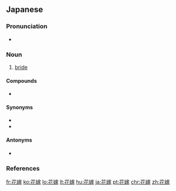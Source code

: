 ==Japanese==
{{ja-kanjitab|はな|よめ|yomi=k}}

===Pronunciation===
* {{ja-pron|yomi=k|はなよめ|acc=2|acc_ref=NHK}}

===Noun===
{{ja-noun|はなよめ}}

# [[bride]]

====Compounds====
* {{ja-r|花嫁介添人|はなよめ かいぞえにん|gloss=a [[bridesmaid]]}}

====Synonyms====
* {{l|ja|新婦}}
* {{l|ja|嫁}}

====Antonyms====
* {{ja-r|花婿|はなむこ}}

===References===
<references/>

[[fr:花嫁]]
[[ko:花嫁]]
[[lo:花嫁]]
[[lt:花嫁]]
[[hu:花嫁]]
[[ja:花嫁]]
[[pt:花嫁]]
[[chr:花嫁]]
[[zh:花嫁]]